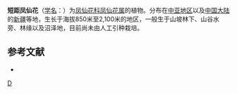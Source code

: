 {{Speciesbox 
| taxon = Impatiens brachycentra
| authority = Kar. et Kir.
}}
'''短距凤仙花'''（[[学名|学名]]：{{lang|la|''Impatiens brachycentra''}}）为[[凤仙花科|凤仙花科]][[凤仙花属|凤仙花属]]的植物。分布在[[中亚地区|中亚地区]]以及[[中国大陆|中国大陆]]的[[新疆|新疆]]等地，生长于海拔850米至2,100米的地区，一般生于山坡林下、山谷水旁、林缘以及沼泽地，目前尚未由人工引种栽培。

== 参考文献 ==
<div class="references-small">
* {{cite web| url =http://www.bioinfo.cn/db05/KmzwSpecies.php?action=view&id=1015| title =短距凤仙花| work =《中国高等植物数据库全库》| publisher =中国科学院微生物研究所| author =昆明植物研究所| accessdate =2009-02-22| deadurl =yes| archiveurl =https://web.archive.org/web/20160305053906/http://www.bioinfo.cn/db05/KmzwSpecies.php?action=view&id=1015| archivedate =2016-03-05}}
</div>
{{Taxonbar}}

[[Category:凤仙花属|D]]